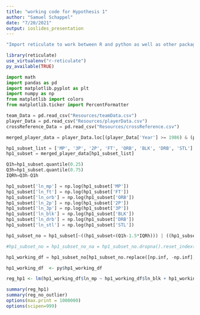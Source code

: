 ```yaml
---
title: "working code for Hypothesis 1"
author: "Samuel Schappel"
date: "7/20/2021"
output: ioslides_presentation
---
```

```r
"Import reticulate to work between R and python as well as other packages"

library(reticulate)
use_virtualenv("r-reticulate")
py_available(TRUE)

```

```python
import math
import pandas as pd
import matplotlib.pyplot as plt
import numpy as np
from matplotlib import colors
from matplotlib.ticker import PercentFormatter

team_Data = pd.read_csv("Resources/teamData.csv")
player_Data = pd.read_csv("Resources/playerData.csv")
crossReference_Data = pd.read_csv("Resources/crossReference.csv")

merged_player_data = player_Data.loc[(player_Data['Year'] >= 1986) & (player_Data['Year'] < 2018)]
```

```python
hp1_subset_list = ['MP', '3P', '2P', 'FT', 'ORB', 'BLK', 'DRB', 'STL']
hp1_subset = merged_player_data[hp1_subset_list]
```

```python
Q1h=hp1_subset.quantile(0.25)
Q3h=hp1_subset.quantile(0.75)
IQRh=Q3h-Q1h

hp1_subset['ln_mp'] = np.log(hp1_subset['MP'])
hp1_subset['ln_ft'] = np.log(hp1_subset['FT'])
hp1_subset['ln_orb'] = np.log(hp1_subset['ORB'])
hp1_subset['ln_2p'] = np.log(hp1_subset['2P'])
hp1_subset['ln_3p'] = np.log(hp1_subset['3P'])
hp1_subset['ln_blk'] = np.log(hp1_subset['BLK'])
hp1_subset['ln_drb'] = np.log(hp1_subset['DRB'])
hp1_subset['ln_stl'] = np.log(hp1_subset['STL'])

hp1_subset_no = hp1_subset[~((hp1_subset<(Q1h-1.5*IQRh))) | ((hp1_subset>(Q3h+1.5*IQRh)))]

#hp1_subset_no = hp1_subset_no_na = hp1_subset_no.dropna().reset_index()

hp1_working_df = hp1_subset_no[hp1_subset_no.replace([np.inf, -np.inf], np.nan).notnull().all(axis=1)]
```

```r
hp1_working_df  <- py$hp1_working_df

reg_hp1 <- lm(hp1_working_df$ln_mp ~ hp1_working_df$ln_blk + hp1_working_df$ln_drb + hp1_working_df$ln_stl + hp1_working_df$ln_ft + hp1_working_df$ln_orb + hp1_working_df$ln_3p + hp1_working_df$ln_2p)
```

```r
summary(reg_hp1)
summary(reg_no_outlier)
options(max.print = 1000000)
options(scipen=999)
```


